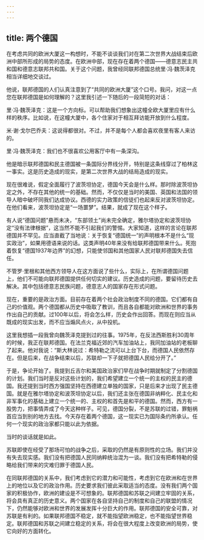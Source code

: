 ```yaml
---
---
---
```

title: 两个德国
---

在考虑共同的欧洲大厦这一构想时，不能不谈谈我们对在第二次世界大战结束后欧洲中部所形成的局势的态度。在欧洲中部，现在存在着两个德国——德意志民主共和国和德意志联邦共和国。关于这个问题，我曾经同联邦德国总统里·冯·魏茨泽克相当详细地交谈过。

他说，联邦德国的人们认真注意到了“共同的欧洲大厦”这个口号。我问，对这一点您在联邦德国是如何理解的？这里我引述一下随后的一段简短的对话：

里·冯·魏茨泽克：这是一个方向标。可以帮助我们想象出这幢全欧大厦里应有什么样的秩序。比如说，在这幢大厦中，各个住家对于相互拜访能开放到什么程度。

米·谢·戈尔巴乔夫：这说得都很对。不过，并不是每个人都会喜欢夜里有客人来访的。

里·冯·魏茨泽克：我们也不很喜欢公用客厅中有一条深沟。

他是暗示联邦德国和民主德国被一条国际分界线分开，特别是这条线穿过了柏林这一事实。这是历史造成的现实，是第二次世界大战的结局造成的现实。

现在很难说，假定全面履行了波茨坦协定，德国今天会是什么样。那时除波茨坦协定之外，不存在其他的统一的基础。然而，不仅仅是当时的美国、英国和法国的领导人暗中破坏同我们达成协议。西德的实力政策的信徒们也起来反对波茨坦协定。在他们看来，波茨坦协定是“一场噩梦”。结果，就成了现在这个样子。

有人说“德国问题”悬而未决，“东部领土”尚未完全确定，雅尔塔协定和波茨坦协定“没有法律根据”，这当然不能不引起我们的警惕。大家知道，这样的言论在联邦德国并不罕见。应当直截了当地说：关于恢复“德国统一”的声明根本不是什么“现实政治”，如果用德语来说的话。这类声明40年来没有给联邦德国带来什么。死抱着恢复“德国1937年边界”的幻想，只能使邻国和其他国家人民对联邦德国失去信任。

不管罗·里根和其他西方领导人在这方面说了些什么，实际上，在所谓德国问题上，他们不可能向联邦德国提供任何切实的建议。历史造成的问题，要留待历史去解决。其中包括德意志民族问题，德意志人的国家存在形式问题。

现在，重要的是政治方面。目前存在着两个社会政治制度不同的德国。它们都有自己的价值观。两个德国都从历史中吸取了教训，而且各自都能对欧洲和世界的事务作出自己的贡献。过100年以后，将会怎么样，历史会作出回答。而现在则应当从既成的现实出发，而不应当煽风点火，从中投机。

这里我想插一段我曾向魏茨泽克提到过的往事。1975年，在反法西斯胜利30周年的时候，我正在联邦德国。在法兰克福近郊的汽车加油站上，我同加油站的老板聊了起来。他对我说：“斯大林说过：希特勒之流可以上台下台，而德国人民依然存在。但是后来，在战争结束以后，苏联却一下子就把德国人民给分开了。”

于是，争论开始了。我提到丘吉尔和美国政治家们早在战争时期就制定了分割德国的计划。我们当时是反对这些计划的，我们希望建立一个统一的主权的民主的德国。我还提到当时西方强国坚持在西德建立单独的国家，只是后来才出现了民主德国。就是在雅尔塔协定和波茨坦协定以后，我们还主张在德国非纳粹化、民主化和非军事化的基础上建立一个统一的、主权的和首先是和平的德国。然而，西方有一股势力，把事情弄成了今天这种样子。可见，德国分裂，不是苏联的过错，罪魁祸首应当到别的地方去找。今天存在着两个德国，这一现实已为国际条约所承认。任何一个现实的政治家都只能以此为依据。

当时的谈话就是如此。

苏联即使在经受了那场可怕的战争之后，采取的仍然是有原则性的立场。我们并没有失去现实感。我们没有把德国人民同纳粹统治混为一谈。我们没有把希特勒的侵略给我们带来的灾难归罪于德国人民。

在同联邦德国的关系中，我们考虑到它的潜力和可能性，考虑到它在欧洲和在世界上的地位以及它的政治作用。历史要求我们彼此采取适当的态度。没有我们两个国家的积极协作，欧洲的建设是不可想象的。联邦德国和苏联之间建立牢固的关系，将会具有真正的历史意义。两个国家在各自坚持自己的制度和自己的联盟的情况下，仍然能够对欧洲和世界的发展发挥十分巨大的作用。联邦德国的安全可靠，对苏联是有利的。如果联邦德国不稳定，就不能指望欧洲稳定，也不能指望世界稳定。联邦德国和苏联之间建立稳定的关系，将会在很大程度上改变欧洲的局势，使它向好的方面转化。